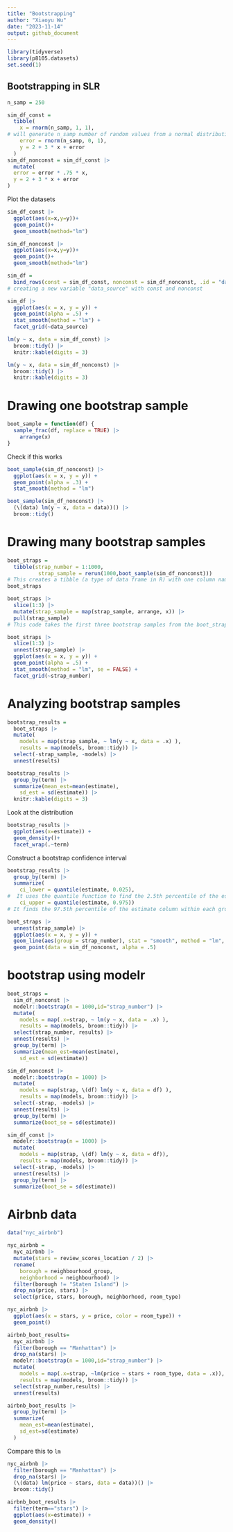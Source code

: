 ```yaml
---
title: "Bootstrapping"
author: "Xiaoyu Wu"
date: "2023-11-14"
output: github_document
---
```


```r
library(tidyverse)
library(p8105.datasets)
set.seed(1)
```

## Bootstrapping in SLR

```r
n_samp = 250

sim_df_const = 
  tibble(
    x = rnorm(n_samp, 1, 1),
# will generate n_samp number of random values from a normal distribution with a mean of 1 and a standard deviation of 1
    error = rnorm(n_samp, 0, 1),
    y = 2 + 3 * x + error
  )
sim_df_nonconst = sim_df_const |> 
  mutate(
  error = error * .75 * x,
  y = 2 + 3 * x + error
)
```

Plot the datasets
```r
sim_df_const |> 
  ggplot(aes(x=x,y=y))+
  geom_point()+
  geom_smooth(method="lm")

sim_df_nonconst |> 
  ggplot(aes(x=x,y=y))+
  geom_point()+
  geom_smooth(method="lm")
```

```r
sim_df = 
  bind_rows(const = sim_df_const, nonconst = sim_df_nonconst, .id = "data_source") 
# creating a new variable "data_source" with const and nonconst 
```

```r
sim_df |> 
  ggplot(aes(x = x, y = y)) + 
  geom_point(alpha = .5) +
  stat_smooth(method = "lm") +
  facet_grid(~data_source) 
```

```r
lm(y ~ x, data = sim_df_const) |> 
  broom::tidy() |> 
  knitr::kable(digits = 3)
```

```r
lm(y ~ x, data = sim_df_nonconst) |> 
  broom::tidy() |> 
  knitr::kable(digits = 3)
```

# Drawing one bootstrap sample

```r
boot_sample = function(df) {
  sample_frac(df, replace = TRUE) |> 
    arrange(x)
}
```
Check if this works 
```r
boot_sample(sim_df_nonconst) |> 
  ggplot(aes(x = x, y = y)) + 
  geom_point(alpha = .3) +
  stat_smooth(method = "lm")
```

```r
boot_sample(sim_df_nonconst) |> 
  (\(data) lm(y ~ x, data = data))() |> 
  broom::tidy()
```

# Drawing many bootstrap samples

```r
boot_straps = 
  tibble(strap_number = 1:1000,
          strap_sample = rerun(1000,boot_sample(sim_df_nonconst))) 
# This creates a tibble (a type of data frame in R) with one column named strap_number. The column contains numbers from 1 to 1000. Each number represents an individual bootstrap sample.
boot_straps
```

```r
boot_straps |> 
  slice(1:3) |> 
  mutate(strap_sample = map(strap_sample, arrange, x)) |> 
  pull(strap_sample)
# This code takes the first three bootstrap samples from the boot_straps tibble, sorts each of these samples by the column x, and then extracts and returns these sorted samples.
```

```r
boot_straps |> 
  slice(1:3) |> 
  unnest(strap_sample) |> 
  ggplot(aes(x = x, y = y)) + 
  geom_point(alpha = .5) +
  stat_smooth(method = "lm", se = FALSE) +
  facet_grid(~strap_number)
```

# Analyzing bootstrap samples

```r
bootstrap_results = 
  boot_straps |> 
  mutate(
    models = map(strap_sample, ~ lm(y ~ x, data = .x) ),
    results = map(models, broom::tidy)) |> 
  select(-strap_sample, -models) |> 
  unnest(results) 

bootstrap_results |> 
  group_by(term) |> 
  summarize(mean_est=mean(estimate), 
    sd_est = sd(estimate)) |> 
  knitr::kable(digits = 3)
```
Look at the distribution 
```r
bootstrap_results |> 
  ggplot(aes(x=estimate)) +
  geom_density()+
  facet_wrap(.~term)
```
Construct a bootstrap confidence interval 
```r
bootstrap_results |> 
  group_by(term) |> 
  summarize(
    ci_lower = quantile(estimate, 0.025), 
#  It uses the quantile function to find the 2.5th percentile of the estimate column within each group.
    ci_upper = quantile(estimate, 0.975))
# It finds the 97.5th percentile of the estimate column within each group.
```

```r
boot_straps |> 
  unnest(strap_sample) |> 
  ggplot(aes(x = x, y = y)) + 
  geom_line(aes(group = strap_number), stat = "smooth", method = "lm", se = FALSE, alpha = .1, color = "blue") +
  geom_point(data = sim_df_nonconst, alpha = .5)
```

# bootstrap using modelr
```r
boot_straps = 
  sim_df_nonconst |> 
  modelr::bootstrap(n = 1000,id="strap_number") |> 
  mutate(
    models = map(.x=strap, ~ lm(y ~ x, data = .x) ),
    results = map(models, broom::tidy)) |> 
  select(strap_number, results) |> 
  unnest(results) |> 
  group_by(term) |> 
  summarize(mean_est=mean(estimate), 
    sd_est = sd(estimate))
```


```r
sim_df_nonconst |> 
  modelr::bootstrap(n = 1000) |> 
  mutate(
    models = map(strap, \(df) lm(y ~ x, data = df) ),
    results = map(models, broom::tidy)) |> 
  select(-strap, -models) |> 
  unnest(results) |> 
  group_by(term) |> 
  summarize(boot_se = sd(estimate))
```

```r
sim_df_const |> 
  modelr::bootstrap(n = 1000) |> 
  mutate(
    models = map(strap, \(df) lm(y ~ x, data = df)),
    results = map(models, broom::tidy)) |> 
  select(-strap, -models) |> 
  unnest(results) |> 
  group_by(term) |> 
  summarize(boot_se = sd(estimate))
```

# Airbnb data
```r
data("nyc_airbnb")

nyc_airbnb = 
  nyc_airbnb |> 
  mutate(stars = review_scores_location / 2) |> 
  rename(
    borough = neighbourhood_group,
    neighborhood = neighbourhood) |> 
  filter(borough != "Staten Island") |> 
  drop_na(price, stars) |> 
  select(price, stars, borough, neighborhood, room_type)
```

```r
nyc_airbnb |> 
  ggplot(aes(x = stars, y = price, color = room_type)) + 
  geom_point() 
```

```r
airbnb_boot_results=
  nyc_airbnb |> 
  filter(borough == "Manhattan") |> 
  drop_na(stars) |>
  modelr::bootstrap(n = 1000,id="strap_number") |> 
  mutate(
    models = map(.x=strap, ~lm(price ~ stars + room_type, data = .x)),
    results = map(models, broom::tidy)) |> 
  select(strap_number,results) |> 
  unnest(results) 

airbnb_boot_results |> 
  group_by(term) |> 
  summarize(
    mean_est=mean(estimate),
    sd_est=sd(estimate)
  )
```
Compare this to `lm`
```r
nyc_airbnb |> 
  filter(borough == "Manhattan") |> 
  drop_na(stars) |> 
  (\(data) lm(price ~ stars, data = data))() |> 
  broom::tidy()
```

```r
airbnb_boot_results |> 
  filter(term=="stars") |> 
  ggplot(aes(x=estimate)) +
  geom_density()
```


